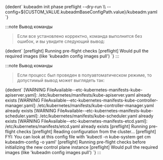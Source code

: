 
<CodeBlock language="bash">
  {dedent`
    kubeadm init phase preflight --dry-run \\
      --config=${CUSTOM_VALUE.kubeadmBaseConfigPath.value}/kubeadm.yaml
  `}
</CodeBlock>

:::note Вывод команды

  > Если все установлено корректно, команда выполнится без ошибок, и вы увидите следующий вывод:

  <CodeBlock language="bash">
    {dedent`
      [preflight] Running pre-flight checks
      [preflight] Would pull the required images (like 'kubeadm config images pull')
    `}
  </CodeBlock>
:::

:::note Вывод команды

  > Если процесс был проведен в полуавтоматическом режиме, то допустимый вывод может выглядеть так:

  <CodeBlock language="bash">
    {dedent`
      [WARNING FileAvailable--etc-kubernetes-manifests-kube-apiserver.yaml]: /etc/kubernetes/manifests/kube-apiserver.yaml already exists
      [WARNING FileAvailable--etc-kubernetes-manifests-kube-controller-manager.yaml]: /etc/kubernetes/manifests/kube-controller-manager.yaml already exists
      [WARNING FileAvailable--etc-kubernetes-manifests-kube-scheduler.yaml]: /etc/kubernetes/manifests/kube-scheduler.yaml already exists
      [WARNING FileAvailable--etc-kubernetes-manifests-etcd.yaml]: /etc/kubernetes/manifests/etcd.yaml already exists
      [preflight] Running pre-flight checks
      [preflight] Reading configuration from the cluster...
      [preflight] FYI: You can look at this config file with 'kubectl -n kube-system get cm kubeadm-config -o yaml'
      [preflight] Running pre-flight checks before initializing the new control plane instance
      [preflight] Would pull the required images (like 'kubeadm config images pull')
    `}
  </CodeBlock>
:::
